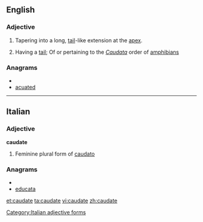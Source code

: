 ==English==

===Adjective===
{{en-adj|-}}

# {{botany}} Tapering into a long, [[tail]]-like extension at the [[apex]].
#{{zoology}} Having a [[tail]]; Of or pertaining to the ''[[Caudata]]'' order of [[amphibian]]s

===Anagrams===
* {{alphagram|aacdetu}}
* [[acuated#English|acuated]]

----

==Italian==

===Adjective===
'''caudate''' {{f}}

# Feminine plural form of [[caudato]]

===Anagrams===
* {{alphagram|aacdetu}}
* [[educata#Italian|educata]]

[[Category:Italian adjective forms]]

[[et:caudate]]
[[ta:caudate]]
[[vi:caudate]]
[[zh:caudate]]